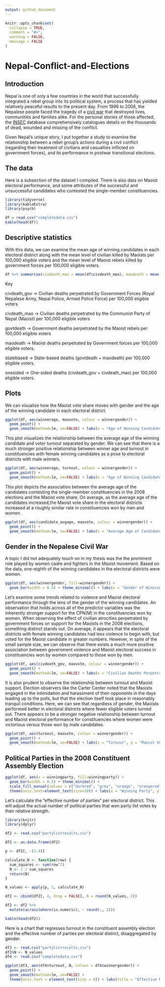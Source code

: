```yaml
---
output: github_document
---
```


<!-- README.md is generated from README.Rmd. Please edit that file -->

```r
knitr::opts_chunk$set(
  collapse = TRUE,
  comment = "#>",
  warning = FALSE,
  message = FALSE
)
```

# Nepal-Conflict-and-Elections

<!-- badges: start -->

<!-- badges: end -->


## Introduction

Nepal is one of only a few countries in the world that successfully integrated a rebel group into its political system, a process that has yielded relatively peaceful results to the present day. From 1996 to 2006, the Nepalese people faced the tragedy of a [civil war](https://en.wikipedia.org/wiki/Nepalese_Civil_War) that destroyed lives, communities and families alike. For the personal stories of those affected, the [INSEC](https://www.insec.org.np/victim) database comprehensively catalogues details on the thousands of dead, wounded and missing of the conflict.



Given Nepal's unique story, I put together a study to examine the relationship between a rebel group's actions during a civil conflict (regarding their treatment of civilians and casualties inflicted on government forces), and its performance in postwar transitional elections. 


## The data

Here is a subsection of the dataset I compiled. There is also data on Maoist electoral performance, and some attributes of the successful and unsuccessful candidates who contested the single-member constituencies. 

```r
library(tidyverse)
library(kableExtra)
library(psych)

df = read.csv("completedata.csv")
kable(head(df))
```



## Descriptive statistics


With this data, we can examine the mean age of winning candidates in each electoral district along with the mean level of civilian killed by Maoists per 100,000 eligible voters and the mean level of Maoist rebels killed by government forces per 100,000 eligible voters.

```r

df %>% summarise(civdeath_mao = mean(df$civdeath_mao), maodeath = mean(df$maodeath), winnerage = mean(df$winnerage))%>% tibble()

```

Key

civdeath_gov -> Civilian deaths perpetrated by Government Forces (Royal Nepalese Army, Nepal Police, Armed Police Force) per 100,000 eligible voters

civdeath_mao -> Civilian deaths perpetrated by the Communist Party of Nepal (Maoist) per 100,000 eligible voters

govtdeath -> Government deaths perpetrated by the Maoist rebels per 100,000 eligible voters

maodeath -> Maoist deaths perpetrated by Government forces per 100,000 eligible voters.

statebased -> State-based deaths (govtdeath + maodeath) per 100,000 eligible voters.

onesided -> One-sided deaths (civdeath_gov + civdeath_mao) per 100,000 eligible voters.

## Plots

We can visualize how the Maoist vote share moves with gender and the age of the winning candidate in each electoral district.

```r
ggplot(df, aes(winnerage, maovote, colour = winnergender)) + 
  geom_point() +  
  geom_smooth(method=lm, se=FALSE) + labs(x = "Age of Winning Candidate", y = "Maoist Vote", color = "Gender")
```

This plot visualizes the relationship between the average age of the winning candidate and voter turnout separated by gender. We can see that there is a much stronger positive relationship between winner age and turnout in constituencies with female winning candidates as a pose to electoral districts with male winners.

```r
ggplot(df, aes(winnerage, turnout, colour = winnergender)) + 
  geom_point() + 
  geom_smooth(method=lm, se=FALSE) + labs(x = "Age of Winning Candidate", y = "Turnout", color = "Gender")
```

This plot depicts the association between the average age of the candidates contesting the single-member constituencies in the 2008 elections and the Maoist vote share. On average, as the average age of the candidates increased,the Maoist vote share in the electoral districts increased at a roughly similar rate in constituencies won by men and women.

```r
ggplot(df, aes(candidate_avgage, maovote, colour = winnergender)) + 
  geom_point() + 
  geom_smooth(method=lm, se=FALSE) + labs(x = "Average Age of Candidate", y = "Maoist Vote", color = "Gender")
```


## Gender in the Nepalese Civil War

A topic I did not adequately touch on in my thesis was the the prominent role played by women cadre and fighters in the Maoist movement. Based on the data, one-eighth of the winning candidates in the electoral districts were women.  

```r
ggplot(df, aes(winnergender, fill=winnergender)) + 
  geom_bar(width = 0.5) + theme_minimal() + labs(x = "Gender of Winning Candidates", y = "Number of Winning Candidates", fill = "Gender")

```


Let's examine some trends related to violence and Maoist electoral performance through the lens of the gender of the winning candidates. An observation that holds across all of the predictor variables was the inherently stronger support for the CPN(M) in the constituencies won by women. When observing the effect of civilian atrocities perpetrated by government forces on support for the Maoists in the 2008 elections, something distinct stands out. On average, it appears that the electoral districts with female winning candidates had less violence to begin with, but voted for the Maoist candidate in greater numbers. However, in spite of the small sample size, we can observe that there exists a much more positive association between government violence and Maoist electoral success in constituencies won by women compared to those won by men.

```r
ggplot(df, aes(civdeath_gov, maovote, colour = winnergender)) + 
  geom_point() + 
  geom_smooth(method=lm, se=FALSE) + labs(x = "Civilian Deaths Perpetrated by Government Forces", y = "Maoist Vote", color = "Gender")
```

It is also prudent to observe the relationship between turnout and Maoist support. Election observers like the Carter Center noted that the Maoists engaged in the intimidation and harassment of their opponents in the days leading up to the polls, but that the election itself took place in reasonably tranquil conditions. Here, we can see that regardless of gender, the Maoists performed better in electoral districts where fewer eligible voters turned out. There appears to be a stronger negative relationship between turnout and Maoist electoral performance for constituencies where women were victorious versus those won by male candidates.

```r
ggplot(df, aes(turnout, maovote, colour = winnergender)) + 
  geom_point() + 
  geom_smooth(method=lm, se=FALSE) + labs(x = "Turnout", y = "Maoist Vote", color = "Gender")
```

## Political Parties in the 2008 Constituent Assembly Election

```r
ggplot(df, aes(x = winningparty, fill=winningparty)) + 
  geom_bar(width = 0.5) + theme_minimal() +
  scale_fill_manual(values = c("darkred", "grey", "orange", "orangered", "darkgreen" , "#ff8080" , "seagreen" , "firebrick" , "lightgrey" , "red"))+ 
  theme(axis.text=element_text(size=10)) + labs(x = "Winning Party", y = "Number of Seats", fill = "Party")
```


Let's calculate the "effective number of parties" per electoral district. This will adjust the actual number of political parties that won party list votes by their relative strength.


```r

library(knitr)
library(dplyr)

df2 <- read.csv("partylistresults.csv")

df2 <- as.data.frame(df2)

p <- df2[, -(1:4)]

calculate_N <- function(row) {
  sum_squares <- sum(row^2)
  N <- 1 / sum_squares
  return(N)
}

N_values <- apply(p, 1, calculate_N)

df2 <- cbind(df2[, 4, drop = FALSE], N = round(N_values, 2))

df2 <- df2 %>%
  mutate(across(where(is.numeric), ~ round(., 2)))

kable(head(df2))


```



Here is a chart that regresses turnout in the constituent assembly election and the effective number of parties per electoral district, disaggregated by gender.

```r
df3 <- read.csv("partylistresults.csv")
df3$N <- N_values
df4 <- read.csv("completedata.csv")

ggplot(df3, aes(df4$turnout, N, colour = df4$winnergender)) + 
  geom_point() + 
  geom_smooth(method=lm, se=FALSE) +
  theme(axis.text = element_text(size = 6)) + labs(title = "Effective Number of Parties and Turnout" , x = "Turnout" , y = "Effective Number of Parties", color = "Gender")
```

